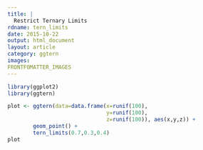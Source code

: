 ```yaml
---
title: |
  Restrict Ternary Limits
rdname: tern_limits
date: 2015-10-22
output: html_document
layout: article
category: ggtern
images:
FRONTFOMATTER_IMAGES
---
```


```r
library(ggplot2)
library(ggtern)
```

```r

plot <- ggtern(data=data.frame(x=runif(100),
                               y=runif(100),
                               z=runif(100)), aes(x,y,z)) +
        geom_point() +
        tern_limits(0.7,0.3,0.4)
plot



```